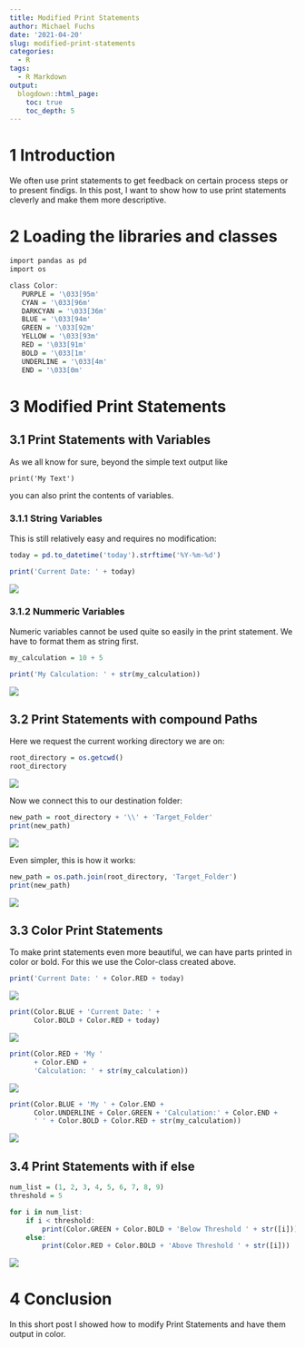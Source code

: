 ```yaml
---
title: Modified Print Statements
author: Michael Fuchs
date: '2021-04-20'
slug: modified-print-statements
categories:
  - R
tags:
  - R Markdown
output:
  blogdown::html_page:
    toc: true
    toc_depth: 5
---
```




# 1 Introduction

We often use print statements to get feedback on certain process steps or to present findigs. 
In this post, I want to show how to use print statements cleverly and make them more descriptive. 



# 2 Loading the libraries and classes



```r
import pandas as pd
import os
```


```r
class Color:
   PURPLE = '\033[95m'
   CYAN = '\033[96m'
   DARKCYAN = '\033[36m'
   BLUE = '\033[94m'
   GREEN = '\033[92m'
   YELLOW = '\033[93m'
   RED = '\033[91m'
   BOLD = '\033[1m'
   UNDERLINE = '\033[4m'
   END = '\033[0m'
```



# 3 Modified Print Statements

## 3.1 Print Statements with Variables

As we all know for sure, beyond the simple text output like 

`print('My Text')` 

you can also print the contents of variables. 


### 3.1.1 String Variables

This is still relatively easy and requires no modification:


```r
today = pd.to_datetime('today').strftime('%Y-%m-%d')

print('Current Date: ' + today)
```

![](/post/2021-04-20-modified-print-statements_files/p119p1.png)

### 3.1.2 Nummeric Variables


Numeric variables cannot be used quite so easily in the print statement. We have to format them as string first. 

```r
my_calculation = 10 + 5 

print('My Calculation: ' + str(my_calculation))
```

![](/post/2021-04-20-modified-print-statements_files/p119p2.png)


## 3.2 Print Statements with compound Paths

Here we request the current working directory we are on:

```r
root_directory = os.getcwd()
root_directory
```

![](/post/2021-04-20-modified-print-statements_files/p119p3.png)

Now we connect this to our destination folder:

```r
new_path = root_directory + '\\' + 'Target_Folder'
print(new_path)
```

![](/post/2021-04-20-modified-print-statements_files/p119p4.png)

Even simpler, this is how it works:

```r
new_path = os.path.join(root_directory, 'Target_Folder')
print(new_path)
```

![](/post/2021-04-20-modified-print-statements_files/p119p4.png)


## 3.3 Color Print Statements

To make print statements even more beautiful, we can have parts printed in color or bold.
For this we use the Color-class created above. 


```r
print('Current Date: ' + Color.RED + today)
```

![](/post/2021-04-20-modified-print-statements_files/p119p5.png)


```r
print(Color.BLUE + 'Current Date: ' + 
      Color.BOLD + Color.RED + today)
```

![](/post/2021-04-20-modified-print-statements_files/p119p6.png)


```r
print(Color.RED + 'My ' 
      + Color.END + 
      'Calculation: ' + str(my_calculation))
```

![](/post/2021-04-20-modified-print-statements_files/p119p7.png)


```r
print(Color.BLUE + 'My ' + Color.END + 
      Color.UNDERLINE + Color.GREEN + 'Calculation:' + Color.END +
      ' ' + Color.BOLD + Color.RED + str(my_calculation))
```

![](/post/2021-04-20-modified-print-statements_files/p119p8.png)


## 3.4 Print Statements with if else



```r
num_list = (1, 2, 3, 4, 5, 6, 7, 8, 9)
threshold = 5

for i in num_list:
    if i < threshold:
        print(Color.GREEN + Color.BOLD + 'Below Threshold ' + str([i]))
    else:
        print(Color.RED + Color.BOLD + 'Above Threshold ' + str([i]))
```

![](/post/2021-04-20-modified-print-statements_files/p119p9.png)



# 4 Conclusion

In this short post I showed how to modify Print Statements and have them output in color. 




